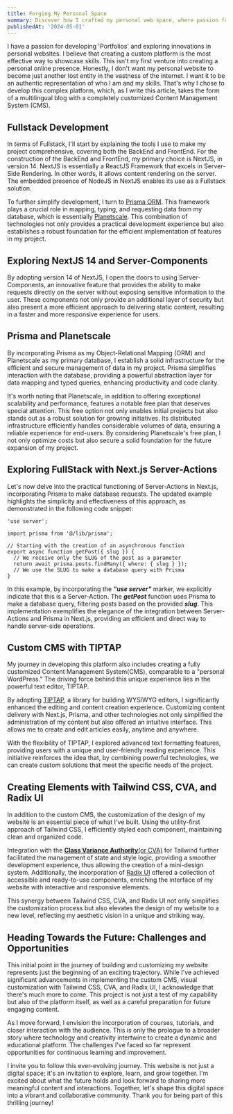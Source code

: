 ```yaml
---
title: Forging My Personal Space
summary: Discover how I crafted my personal web space, where passion for development and innovation converge
publishedAt: '2024-05-01'
---
```


I have a passion for developing 'Portfolios' and exploring innovations in personal websites. I believe that creating a custom platform is the most effective way to showcase skills. This isn't my first venture into creating a personal online presence. Honestly, I don't want my personal website to become just another lost entity in the vastness of the internet. I want it to be an authentic representation of who I am and my skills. That's why I chose to develop this complex platform, which, as I write this article, takes the form of a multilingual blog with a completely customized Content Management System (CMS).

## Fullstack Development

In terms of Fullstack, I'll start by explaining the tools I use to make my project comprehensive, covering both the BackEnd and FrontEnd. For the construction of the BackEnd and FrontEnd, my primary choice is NextJS, in version 14. NextJS is essentially a ReactJS Framework that excels in Server-Side Rendering. In other words, it allows content rendering on the server. The embedded presence of NodeJS in NextJS enables its use as a Fullstack solution.

To further simplify development, I turn to [Prisma ORM](https://www.prisma.io/). This framework plays a crucial role in mapping, typing, and requesting data from my database, which is essentially [Planetscale](https://planetscale.com/). This combination of technologies not only provides a practical development experience but also establishes a robust foundation for the efficient implementation of features in my project.

## Exploring NextJS 14 and Server-Components

By adopting version 14 of NextJS, I open the doors to using Server-Components, an innovative feature that provides the ability to make requests directly on the server without exposing sensitive information to the user. These components not only provide an additional layer of security but also present a more efficient approach to delivering static content, resulting in a faster and more responsive experience for users.

## Prisma and Planetscale

By incorporating Prisma as my Object-Relational Mapping (ORM) and Planetscale as my primary database, I establish a solid infrastructure for the efficient and secure management of data in my project. Prisma simplifies interaction with the database, providing a powerful abstraction layer for data mapping and typed queries, enhancing productivity and code clarity.

It's worth noting that Planetscale, in addition to offering exceptional scalability and performance, features a notable free plan that deserves special attention. This free option not only enables initial projects but also stands out as a robust solution for growing initiatives. Its distributed infrastructure efficiently handles considerable volumes of data, ensuring a reliable experience for end-users. By considering Planetscale's free plan, I not only optimize costs but also secure a solid foundation for the future expansion of my project.

## Exploring FullStack with Next.js Server-Actions

Let's now delve into the practical functioning of Server-Actions in Next.js, incorporating Prisma to make database requests. The updated example highlights the simplicity and effectiveness of this approach, as demonstrated in the following code snippet:

```tsx title="@/lib/actions/articles.tsx" caption="Example of Server-Action with Prisma"
'use server';

import prisma from '@/lib/prisma';

// Starting with the creation of an asynchronous function
export async function getPost({ slug }) {
  // We receive only the SLUG of the post as a parameter
  return await prisma.posts.findMany({ where: { slug } });
  // We use the SLUG to make a database query with Prisma
}
```

In this example, by incorporating the _**"use server"**_ marker, we explicitly indicate that this is a Server-Action. The _**getPost**_ function uses Prisma to make a database query, filtering posts based on the provided _**slug**_. This implementation exemplifies the elegance of the integration between Server-Actions and Prisma in Next.js, providing an efficient and direct way to handle server-side operations.

## Custom CMS with TIPTAP

My journey in developing this platform also includes creating a fully customized Content Management System(CMS), comparable to a "personal WordPress." The driving force behind this unique experience lies in the powerful text editor, TIPTAP.

By adopting [TIPTAP](https://tiptap.dev/), a library for building WYSIWYG editors, I significantly enhanced the editing and content creation experience. Customizing content delivery with Next.js, Prisma, and other technologies not only simplified the administration of my content but also offered an intuitive interface. This allows me to create and edit articles easily, anytime and anywhere.

With the flexibility of TIPTAP, I explored advanced text formatting features, providing users with a unique and user-friendly reading experience. This initiative reinforces the idea that, by combining powerful technologies, we can create custom solutions that meet the specific needs of the project.

## Creating Elements with Tailwind CSS, CVA, and Radix UI

In addition to the custom CMS, the customization of the design of my website is an essential piece of what I've built. Using the utility-first approach of Tailwind CSS, I efficiently styled each component, maintaining clean and organized code.

Integration with the [**Class Variance Authority**(or CVA)](https://cva.style/) for Tailwind further facilitated the management of state and style logic, providing a smoother development experience, thus allowing the creation of a mini-design system. Additionally, the incorporation of [Radix UI](https://www.radix-ui.com/) offered a collection of accessible and ready-to-use components, enriching the interface of my website with interactive and responsive elements.

This synergy between Tailwind CSS, CVA, and Radix UI not only simplifies the customization process but also elevates the design of my website to a new level, reflecting my aesthetic vision in a unique and striking way.

## Heading Towards the Future: Challenges and Opportunities

This initial point in the journey of building and customizing my website represents just the beginning of an exciting trajectory. While I've achieved significant advancements in implementing the custom CMS, visual customization with Tailwind CSS, CVA, and Radix UI, I acknowledge that there's much more to come. This project is not just a test of my capability but also of the platform itself, as well as a careful preparation for future engaging content.

As I move forward, I envision the incorporation of courses, tutorials, and closer interaction with the audience. This is only the prologue to a broader story where technology and creativity intertwine to create a dynamic and educational platform. The challenges I've faced so far represent opportunities for continuous learning and improvement.

I invite you to follow this ever-evolving journey. This website is not just a digital space; it's an invitation to explore, learn, and grow together. I'm excited about what the future holds and look forward to sharing more meaningful content and interactions. Together, let's shape this digital space into a vibrant and collaborative community. Thank you for being part of this thrilling journey!

